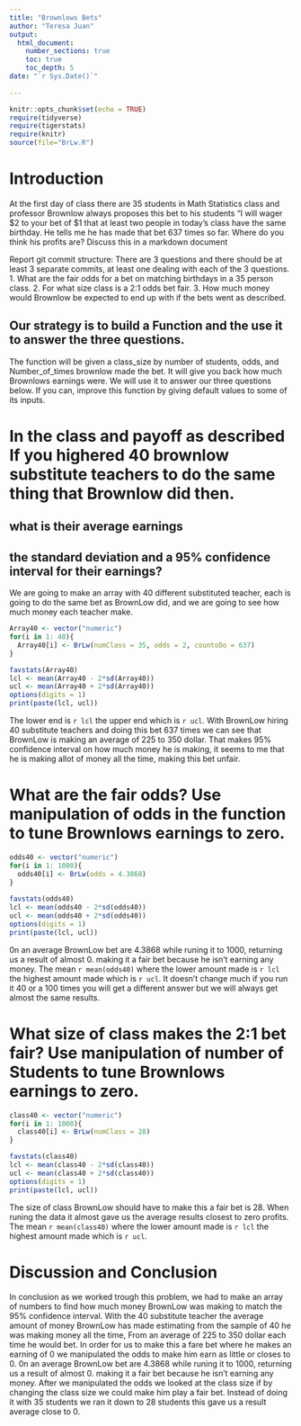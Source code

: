 ```yaml
---
title: "Brownlows Bets"
author: "Teresa Juan"
output: 
  html_document:
    number_sections: true
    toc: true
    toc_depth: 5
date: "`r Sys.Date()`"    
    
---
```

```r
knitr::opts_chunk$set(echo = TRUE)
require(tidyverse)
require(tigerstats)
require(knitr)
source(file="BrLw.R")
```


<!-- We recommend you use git branches -- create a separate branch for each major section i.e. Introduction, Methods, Results, Inferential Results, and Discussion and Conclusions - leave the YAML block untouched until the final merge where you put in your own name !-->

# Introduction

<!--In this section you explain what you are trying to show.  Where did the data come from?  What is the research or other question you are trying to answer?!-->

 At the first day of class there are 35 students in Math Statistics class and professor Brownlow always proposes this bet to his students "I will wager $2 to your bet of $1 that at least two people in today's class have  the same birthday.  He tells me he has made that bet 637 times so far. Where do you think his profits are? Discuss this in a markdown document
 
Report git commit structure:
There are 3 questions and there should be at least 3 separate commits, at least one dealing with each of the 3 questions.
1. What are the fair odds for a bet on matching birthdays in a 35 person class.
2. For what size class is a 2:1 odds bet fair.
3. How much money would Brownlow be expected to end up with if the bets went as described.

## Our strategy is to build a Function and the use it to answer the three questions. 

The function will be given a class_size by number of students, odds, and Number_of_times brownlow made the bet.  It will give you back how much Brownlows earnings were. We will use it to answer our three questions below. If you can, improve this function by giving default values to some of its inputs. 

# In the class and payoff as described  If you highered 40 brownlow substitute teachers to do the same thing that Brownlow did then.
## what is their average earnings
## the standard deviation and a 95% confidence interval for their earnings?
  
<!--Explain and display your method of coming up with a 95% confidence interval of  professor Brownlows winnings (or losings)-->

We are going to make an array with 40 different substituted  teacher, each is going to do the same bet as BrownLow did, and we are going to see how much money each teacher make.

```r
Array40 <- vector("numeric")
for(i in 1: 40){
  Array40[i] <- BrLw(numClass = 35, odds = 2, countoDo = 637)
}

favstats(Array40)
lcl <- mean(Array40 - 2*sd(Array40))
ucl <- mean(Array40 + 2*sd(Array40))
options(digits = 1)
print(paste(lcl, ucl))
```

The lower end is `r lcl` the upper end which is `r ucl`.
With BrownLow hiring 40 substitute teachers and doing this bet 637 times we can see that BrownLow is making an average of 225 to 350 dollar. That makes 95% confidence interval on how much money he is making, it seems to me that he is making allot of money all the time, making this bet unfair.

# What are the fair odds? Use manipulation of odds in the function to tune Brownlows earnings to zero. 


<!--Decide on your methods:  In this section explain the approach you will take to attack the issue --- how will you decide on a likely estimate of professor Brownlow's earnings or losses after 637 bets. Also explain how you construct a 95% confidence interval about your estimate of his winnings !-->

```r
odds40 <- vector("numeric")
for(i in 1: 1000){
  odds40[i] <- BrLw(odds = 4.3868)
}
                  
favstats(odds40)
lcl <- mean(odds40 - 2*sd(odds40))
ucl <- mean(odds40 + 2*sd(odds40))
options(digits = 1)
print(paste(lcl, ucl))
```

0n an average BrownLow bet are 4.3868 while runing it to 1000, returning us a result of almost 0. making it a fair bet because he isn't earning any money. The mean `r mean(odds40)` where the lower amount made is `r lcl` the highest amount made which is `r ucl`. It doesn't change much if you run it 40 or a 100 times you will get a different answer but we will always get almost the same results.

# What size of class makes the 2:1 bet fair?  Use manipulation of number of Students to tune Brownlows earnings to zero.

<!--Explain and display the results of your method of coming up with the estimate of professor Brownlows betting profits!-->

```r
class40 <- vector("numeric")
for(i in 1: 1000){
  class40[i] <- BrLw(numClass = 28)
}

favstats(class40)
lcl <- mean(class40 - 2*sd(class40))
ucl <- mean(class40 + 2*sd(class40))
options(digits = 1)
print(paste(lcl, ucl))
```


The size of class BrownLow should have to make this a fair bet is 28. When runing the data it almost gave us the average results closest to zero profits. The mean `r mean(class40)` where the lower amount made is `r lcl` the highest amount made which is `r ucl`.

# Discussion and Conclusion

<!--Discussion and conclusion here.  If professor Brownlow is consistantly making or losing money how could he change his payout so that his profits center on zero?  Also discuss what size his class should be in order to have his current scheme balance at zero profit.!-->

In conclusion as we worked trough this problem, we had to make an array of numbers to find how much money BrownLow was making to match the 95% confidence interval. With the 40 substitute teacher the average amount of money BrownLow has made estimating from the sample of 40 he was making money all the time, From an average of 225 to 350 dollar each time he would bet. In order for us to make this a fare bet where he makes an earning of 0 we manipulated the odds to make him earn as little or closes to 0. 0n an average BrownLow bet are 4.3868 while runing it to 1000, returning us a result of almost 0. making it a fair bet because he isn't earning any money. After we manipulated the odds we looked at the class size if by changing the class size we could make him play a fair bet. Instead of doing it with 35 students we ran it down to 28 students this gave us a result average close to 0.


